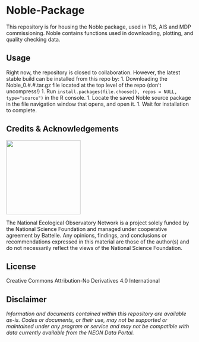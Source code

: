 Noble-Package
================

<!-- README.md is generated from README.Rmd. Please edit that file -->
<!-- ****** Description ****** -->
This repository is for housing the Noble package, used in TIS, AIS and MDP commissioning. Noble contains functions used in downloading, plotting, and quality checking data. 

<!-- ****** Usage ****** -->
Usage
-----
Right now, the repository is closed to collaboration. However, the latest stable build can be installed from this repo by:
1. Downloading the Noble_0.#.#.tar.gz file located at the top level of the repo (don't uncompress!)
1. Run `install.packages(file.choose(), repos = NULL, type="source")` in the R console.
1. Locate the saved Noble source package in the file navigation window that opens, and open it.
1. Wait for installation to complete.

<!-- ****** Acknowledgements ****** -->
Credits & Acknowledgements
--------------------------

<!-- Logo placement: A few options -->
<!-- include image with knitr command, resizing but no hyperlink -->
<img src="logo.png" width="200px" />

<!-- Acknowledgements text -->
The National Ecological Observatory Network is a project solely funded by the National Science Foundation and managed under cooperative agreement by Battelle. Any opinions, findings, and conclusions or recommendations expressed in this material are those of the author(s) and do not necessarily reflect the views of the National Science Foundation.

<!-- ****** License ****** -->
License
-------
Creative Commons Attribution-No Derivatives 4.0 International

<!-- ****** Disclaimer ****** -->
Disclaimer
----------

*Information and documents contained within this repository are available as-is. Codes or documents, or their use, may not be supported or maintained under any program or service and may not be compatible with data currently available from the NEON Data Portal.*
